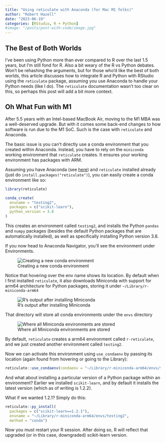 ```yaml
---
title: "Using reticulate with Anaconda (for Mac M1 folks)"
author: "Robert Hazell"
date: "2023-06-19"
categories: [RStudio, R + Python]
#image: "/posts/post-with-code/image.jpg"
---
```


## The Best of Both Worlds

I've been using Python more than ever compared to R over the last 1.5 years, but I'm still fond for R. Also a bit weary of the R vs Python debates. Won't be rehashing the arguments, but for those who'd like the best of both worlds, this article discusses how to integrate R and Python with RStudio using the `reticulate` package, assuming you use Anaconda to handle your Python needs (like I do). The `reticulate` documentation wasn't too clear on this, so perhaps this post will add a bit more context.

## Oh What Fun with M1

After 5.5 years with an Intel-based MacBook Air, moving to the M1 MBA was a well-deserved upgrade. But with it comes some back-end changes to how software is run due to the M1 SoC. Such is the case with `reticulate` and Anaconda.

The basic issue is you can't directly use a conda environment that you created within Anaconda. Instead, you have to rely on the `miniconda` working environment that `reticulate` creates. It ensures your working environment has packages with ARM.

Assuming you have Anaconda (see [here](https://www.anaconda.com/download/){target="_blank"}) and `reticulate` installed already (just do `install.packages("reticulate")`), you can easily create a conda environment like so:

```r
library(reticulate)

conda_create(
  envname = "testing2",
  packages = c("scikit-learn"),
  python_version = 3.8
)
```

This creates an environment called `testing2`, and installs the Python `pandas` and `numpy` packages (besides the default Python packages that are automatically installed), as well as specifically installing Python version 3.8.

If you now head to Anaconda Navigator, you'll see the environment under Environments.

![Creating a new conda environment](Screenshot%202023-06-24%20at%202.36.47%20PM.png){fig-align="center"}

Notice that hovering over the env name shows its location. By default when I first installed `reticulate`, it also downloads Miniconda with support for arm64 architecture for Python packages, storing it under `~/Library/r-miniconda-arm64`

![R's output after installing Miniconda](Screenshot%202023-06-24%20at%203.42.49%20PM.png){fig-align="center"}

That directory will store all conda environments under the `envs` directory

![Where all Miniconda environments are stored](Screenshot%202023-06-24%20at%203.53.50%20PM.png){fig-align="center"}

By default, `reticulate` creates a arm64 environment called `r-reticulate`, and we just created another environment called `testing2`.

Now we can activate this environment using `use_condaenv` by passing its location (again found from hovering or going to the Library):

```r
reticulate::use_condaenv(condaenv = "~/Library/r-miniconda-arm64/envs/testing2")
```

And what about installing a particular version of a Python package within an environment? Earlier we installed `scikit-learn`, and by default it installs the latest version (which as of writing is 1.2.2).

What if we wanted 1.2.1? Simply do this:

```r
reticulate::py_install(
  packages = c("scikit-learn==1.2.1"),
  envname = "~/Library/r-miniconda-arm64/envs/testing2",
  method = "conda")
```

Now you must restart your R session. After doing so, R will reflect that upgraded (or in this case, downgraded) scikit-learn version.
